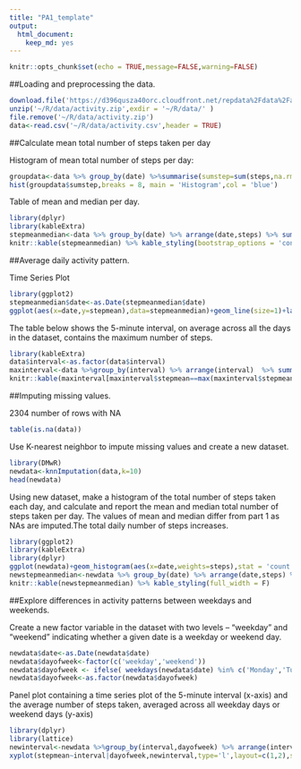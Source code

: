 ```yaml
---
title: "PA1_template"
output: 
  html_document: 
    keep_md: yes
---
```


```r
knitr::opts_chunk$set(echo = TRUE,message=FALSE,warning=FALSE)
```

##Loading and preprocessing the data.
```r
download.file('https://d396qusza40orc.cloudfront.net/repdata%2Fdata%2Factivity.zip',destfile = '~/R/data/activity.zip')
unzip('~/R/data/activity.zip',exdir = '~/R/data/' )
file.remove('~/R/data/activity.zip')
data<-read.csv('~/R/data/activity.csv',header = TRUE)
```

##Calculate mean total number of steps taken per day

Histogram of mean total number of steps per day:

```r
groupdata<-data %>% group_by(date) %>%summarise(sumstep=sum(steps,na.rm = TRUE))
hist(groupdata$sumstep,breaks = 8, main = 'Histogram',col = 'blue')
```

Table of mean and median per day.

```r
library(dplyr)
library(kableExtra)
stepmeanmedian<-data %>% group_by(date) %>% arrange(date,steps) %>% summarise(stepmean=mean(steps,na.rm = TRUE),stepmedian=median(steps,na.rm = TRUE))
knitr::kable(stepmeanmedian) %>% kable_styling(bootstrap_options = 'condensed', full_width = F)
```

##Average daily activity pattern.

Time Series Plot

```r
library(ggplot2)
stepmeanmedian$date<-as.Date(stepmeanmedian$date)
ggplot(aes(x=date,y=stepmean),data=stepmeanmedian)+geom_line(size=1)+labs(title='Time Series Plot')+theme(plot.title = element_text(hjust = 0.5))
```

The table below shows the 5-minute interval, on average across all the days in the dataset, contains the maximum number of steps.

```r
library(kableExtra)
data$interval<-as.factor(data$interval)
maxinterval<-data %>%group_by(interval) %>% arrange(interval)  %>% summarise(stepmean=mean(steps,na.rm = TRUE))
knitr::kable(maxinterval[maxinterval$stepmean==max(maxinterval$stepmean),])%>% kable_styling(bootstrap_options = 'condensed',full_width = F)
```

##Imputing missing values.

2304 number of rows with NA
```r
table(is.na(data))
```

Use K-nearest neighbor to impute missing values and create a new dataset.
```r
library(DMwR)
newdata<-knnImputation(data,k=10)
head(newdata)
```

Using new dataset, make a histogram of the total number of steps taken each day, and calculate and report the mean and median total number of steps taken per day.
The values of mean and median differ from part 1 as NAs are imputed.The total daily number of steps increases.

```r
library(ggplot2)
library(kableExtra)
library(dplyr)
ggplot(newdata)+geom_histogram(aes(x=date,weights=steps),stat = 'count')+labs(x='Days in Octorber to November 2012',y='Total Steps per Day',title='Histogram with New Data')+theme(plot.title = element_text(hjust = 0.5))+scale_x_discrete(labels=c(1:31,1:30))
newstepmeanmedian<-newdata %>% group_by(date) %>% arrange(date,steps) %>% summarise(stepmean=mean(steps),stepmedian=median(steps))
knitr::kable(newstepmeanmedian) %>% kable_styling(full_width = F)
```
##Explore differences in activity patterns between weekdays and weekends.

Create a new factor variable in the dataset with two levels – “weekday” and “weekend” indicating whether a given date is a weekday or weekend day.
```r
newdata$date<-as.Date(newdata$date)
newdata$dayofweek<-factor(c('weekday','weekend'))
newdata$dayofweek <- ifelse( weekdays(newdata$date) %in% c('Monday','Tuesday','Wedesday','Thursday','Friday'),"weekday", "weekend")
newdata$dayofweek<-as.factor(newdata$dayofweek)
```

Panel plot containing a time series plot of the 5-minute interval (x-axis) and the average number of steps taken, averaged across all weekday days or weekend days (y-axis)

```r

library(dplyr)
library(lattice)
newinterval<-newdata %>%group_by(interval,dayofweek) %>% arrange(interval)  %>% summarise(stepmean=mean(steps))
xyplot(stepmean~interval|dayofweek,newinterval,type='l',layout=c(1,2),scales = list(x=list(at=NULL)))
     
```
